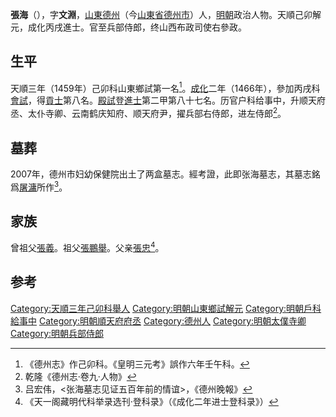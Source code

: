 {{明清人物信息框
| 姓名 = 張海
| 原名 =
| 圖片名稱= 
| 圖片大小 =
| 圖片說明 = 
| 最高職務 = 兵部左侍郎
| 國家 = 大明 
| 爵位 =
| 籍貫 = [[山東|山東]][[濟南府|濟南府]][[德州|德州]]
| 族裔 = 
| 字號 = 字文淵
| 諡號 =
| 出生日期 = 正統元年（1436年）
| 出生地點 =
| 逝世日期 = 弘治十一年（1498年）
| 逝世地點 =
| 墓葬 =
| 配偶 = 
| 親屬 = 
| 出身 =
* 天順三年己卯科山東鄉試第一名舉人
* 成化二年丙戌科進士出身
| 經歷 =
| 著作 =  
}}
'''張海'''（{{bd|1436年||1498年}}），字'''文淵'''，[[山東|山東]][[德州|德州]]（今[[山東省|山東省]][[德州市|德州市]]）人，[[明朝|明朝]]政治人物。天順己卯解元，成化丙戌進士。官至兵部侍郎，终山西布政司使右參政。

==生平==
天順三年（1459年）己卯科山東鄉試第一名<ref>《德州志》作己卯科。《皇明三元考》誤作六年壬午科。</ref>。[[成化|成化]]二年（1466年），參加丙戌科[[會試|會試]]，得[[貢士|貢士]]第八名。[[殿試|殿試]]登[[進士|進士]]第二甲第八十七名。历官户科给事中，升顺天府丞、太仆寺卿、云南鹤庆知府、顺天府尹，擢兵部右侍郎，进左侍郎<ref>乾隆《德州志·卷九·人物》</ref>。

==墓葬==
2007年，德州市妇幼保健院出土了两盒墓志。經考證，此即张海墓志，其墓志銘爲[[屠滽|屠滽]]所作<ref>吕宏伟，<张海墓志见证五百年前的情谊>，《德州晚報》</ref>。

==家族==
曾祖父[[張義|張義]]。祖父[[張鵬舉|張鵬舉]]。父亲[[張忠|張忠]]<ref>《天一阁藏明代科举录选刊·登科录》（《成化二年进士登科录》）</ref>。

==参考==
{{reflist}}
{{明朝人物小作品}}
{{成化二年丙戌科殿試金榜}}
{{DEFAULTSORT:Zhang张}}

[[Category:天順三年己卯科舉人|Category:天順三年己卯科舉人]]
[[Category:明朝山東鄉試解元|Category:明朝山東鄉試解元]]
[[Category:明朝戶科給事中|Category:明朝戶科給事中]]
[[Category:明朝順天府府丞|Category:明朝順天府府丞]]
[[Category:德州人|Category:德州人]]
[[Category:明朝太僕寺卿|Category:明朝太僕寺卿]]
[[Category:明朝兵部侍郎|Category:明朝兵部侍郎]]